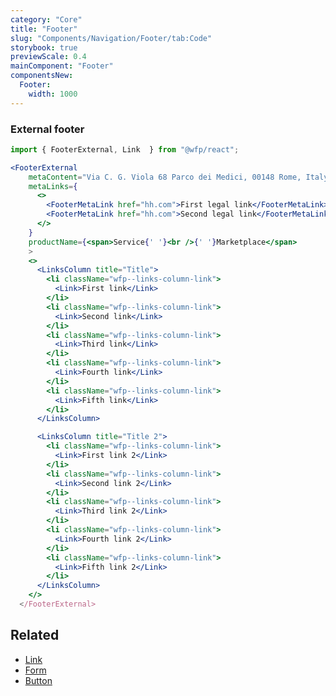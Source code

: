 ```yaml
---
category: "Core"
title: "Footer"
slug: "Components/Navigation/Footer/tab:Code"
storybook: true
previewScale: 0.4
mainComponent: "Footer"
componentsNew:
  Footer:
    width: 1000
---
```


### External footer

```jsx live forceFullWidth
import { FooterExternal, Link  } from "@wfp/react";

<FooterExternal
    metaContent="Via C. G. Viola 68 Parco dei Medici, 00148 Rome, Italy"
    metaLinks={
      <>
        <FooterMetaLink href="hh.com">First legal link</FooterMetaLink>
        <FooterMetaLink href="hh.com">Second legal link</FooterMetaLink>
      </>
    }
    productName={<span>Service{' '}<br />{' '}Marketplace</span>
    >
    <>
      <LinksColumn title="Title">
        <li className="wfp--links-column-link">
          <Link>First link</Link>
        </li>
        <li className="wfp--links-column-link">
          <Link>Second link</Link>
        </li>
        <li className="wfp--links-column-link">
          <Link>Third link</Link>
        </li>
        <li className="wfp--links-column-link">
          <Link>Fourth link</Link>
        </li>
        <li className="wfp--links-column-link">
          <Link>Fifth link</Link>
        </li>
      </LinksColumn>

      <LinksColumn title="Title 2">
        <li className="wfp--links-column-link">
          <Link>First link 2</Link>
        </li>
        <li className="wfp--links-column-link">
          <Link>Second link 2</Link>
        </li>
        <li className="wfp--links-column-link">
          <Link>Third link 2</Link>
        </li>
        <li className="wfp--links-column-link">
          <Link>Fourth link 2</Link>
        </li>
        <li className="wfp--links-column-link">
          <Link>Fifth link 2</Link>
        </li>
      </LinksColumn>
    </>
  </FooterExternal>
```

## Related

- [Link](?path=/docs/components-link--regular)
- [Form](?path=/docs/components-form--regular)
- [Button](?path=/docs/components-button--regular)
